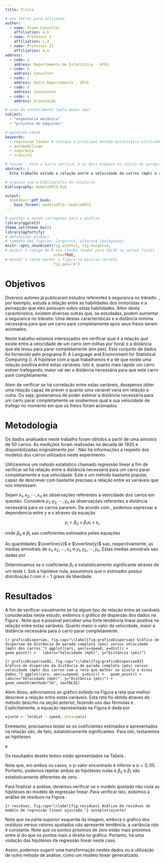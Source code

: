 ```yaml
---
title: Titulo

# use letras para afiliacao
author:
  - name: Aluno Consultor
    affiliation: a,b
  - name: Professor I
    affiliation: c,d
  - name: Professor II
    affiliation: a,e
address:
  - code: a
    address: Departamento de Estatística - UFCG
  - code: b
    address: Consultor
  - code: c
    address: Outro Departamento - UFCG
  - code: d
    address: Consulente
  - code: e
    address: Orientação

# area do conhecimento (pelo menos uma)
subject:
  - "engenharia mecânica"
  - "projetos de máquinas"

# palavras-chave
keywords:
  - regressao linear # coloque o principal metodo estatistico utilizado como primeira palavra chave a fim de facilitar a catalogacao do LEA
  - automobilismo
  - segurança
  - transito

# resumo - note a barra vertical e os dois espaços no início do parágrafo
abstract: |
  Este trabalho estuda a relação entre a velocidade de carros (mph) e a distancia (pés) que eles levaram para parar completamente. Utilizamos o modelo de regressão linear simples para determinar se existe relação entre estas duas variáveis.

# arquivo com a bibliografia do relatorio
bibliography: modeloUFCG.bib

output: 
  bookdown::pdf_book:
    base_format: modeloUFCG::modeloUFCG
---
```



```r
# pacotes a serem carregados para a analise
library(ggplot2)
theme_set(theme_bw())
library(ggfortify)
# definicoes globais 
# tamanho das figuras: largura=5, altura=4 (polegadas)
knitr::opts_chunk$set(fig.width=5, fig.height=4, 
# exibir o codigo do R nos chunks (mudar para FALSE na versao final)
                      echo=TRUE,
# mandar o latex manter a figura na posicao correta
                      fig.pos='h')
```



# Objetivos

Diversos autores já publicaram estudos referentes à seguranca no trânsito. \cite{McKenna1991}, por exemplo, estuda a relação entre as habilidades dos motoristas e a percepção que eles possuem sobre estas habilidades. Além desta caracteristica, existem diversas outras que, se estudadas, podem aumentar a seguranca no trânsito. Uma destas caracteristicas e a distância mínima necessária para que um carro pare completamente apos seus freios serem acionados.

Neste trabalho estamos interessados em verificar qual é a relação que existe entre a velocidade de um carro (em milhas por hora) e a distância que ele levou para parar completamente (em pes). Este conjunto de dados foi fornecido pelo programa R: A Language and Environment for Statistical Computing (\cite{R2017}). A hipótese com a qual trabalhamos é a de que existe uma relação positiva entre estas variáveis. Isto é, quanto mais rápido um carro estiver trafegando, maior vai ser a distância necessária para que este carro pare completamente.

Alem de verificar se há correlação entre estas variáveis, desejamos obter uma relação capaz de prever o quanto uma variavel varia em relação a outra. Ou seja, gostariamos de poder estimar a distância necessária para um carro parar completamente se soubermos qual a sua velocidade de trafego no momento em que os freios foram acionados.



# Metodologia

Os dados analisados neste trabalho foram obtidos a partir de uma amostra de 50 carros. As medições foram realizadas na decada de 1920 e disponibilizadas originalmente por \cite{Ezekiel1930}. Não há informações a respeito dos modelos dos carros utilizados neste experimento.

Utilizaremos um método estatistico chamado regressão linear a fim de verificar se há relação entre a distância necessária para um carro parar completamente e sua velocidade. Este e um método bastante popular, capaz de descrever com bastante precisao a relação entre as variáveis que nos interessam.

Sejam $x_1, x_2, \cdots, x_n$ as observações referentes a velocidade dos carros em questão. Considere $y_1, y_2, \cdots, y_n$ as observações referentes a distância necessária para os carros pararem. De acordo com \cite{Kutner2004}, podemos expressar a dependencia entre $y$ e $x$ atraves da equação

$$y_i = \beta_0 + \beta_1x_i + \varepsilon_i,$$

\noindent onde $\beta_0$ e $\beta_1$ sao coeficientes estimados pelas equações

\begin{align}
\widehat{\beta}_1 &= \frac{\sum_{i=1}^n(x_i-\overline{x})(y_i-\overline{y})}{\sum_{i=1}^n(x_i-\overline{x})^2}  \label{estimadores01} \\
\widehat{\beta}_0 &= \overline{y}-\widehat{\beta}_1\overline{x}  \label{estimadores02}
\end{align}

\noindent As quantidades $\overline{x}$ e $\overline{y}$ sao, respectivamente, as medias amostrais de $x_1, x_2, \cdots, x_n$ e $y_1, y_2, \cdots, y_n$. Estas medias amostrais sao dadas por

\begin{align*}
\overline{x} &= \frac{1}{n}\sum_{i=1}^nx_i \\
\overline{y} &= \frac{1}{n}\sum_{i=1}^ny_i 
\end{align*}

Determinamos se o coeficiente $\beta_1$ e estatisticamente significante atraves de um teste $t$. Sob a hipótese nula, assumimos que o estimador possui distribuição $t$ com $n-1$ graus de liberdade.



# Resultados

A fim de verificar visualmente se há algum tipo de relação entre as variáveis consideradas neste estudo, exibimos o gráfico de dispersao dos dados na Figura \ref{fig:graficoDispersao}. Note que e possivel perceber uma forte tendência linear positiva na relação entre estas variáveis. Quanto maior o valor da velocidade, maior a distância necessária para o carro parar completamente.

```{r graficoDispersao, fig.cap="\\label{fig:graficoDispersao} Gráfico de dispersao da distância de parada completa (pés) versus velocidade (mph) dos carros."}
ggplot(cars, aes(x=speed, y=dist)) +
  geom_point() +
  labs(x="Velocidade (mph)", y="Distância (pés)")
```

```{r graficoDispersao02, fig.cap="\\label{fig:graficoDispersao02} Gráfico de dispersão da distância de parada completa (pés) versus velocidade (mph) dos carros com a reta que melhor se ajusta a estes dados."}
ggplot(cars, aes(x=speed, y=dist)) +
  geom_point() +
  labs(x="Velocidade (mph)", y="Distância (pés)") +
  geom_smooth(method="lm", se=FALSE)
```

Alem disso, adicionamos ao gráfico exibido na Figura \ref{fig:graficoDispersao02} a reta que melhor descreve a relação entre estas variáveis. Esta reta foi obtida atraves do método descrito na seção anterior, fazendo uso das fórmulas \eqref{estimadores01} e \eqref{estimadores02}. Explicitamente, a equação representada na Figura \ref{fig:graficoDispersao02} é dada por

```r
ajuste <- lm(dist ~ speed, data=cars)
```

\begin{equation}\label{equaçãoFinal}
\widehat{y}_i = -17,5791 + 3,9324x_i.
\end{equation}

Entretanto, precisamos testar se os coeficientes estimados e apresentados na relação \eqref{equaçãoFinal} são, de fato, estatisticamente significantes. Para isto, testaremos as hipóteses

\begin{align*}
H_0 &: \beta_0 = 0 \\
H_1 &: \beta_0 \neq 0 \\
\end{align*}

\noindent e 

\begin{align*}
H_0 &: \beta_1 = 0 \\
H_1 &: \beta_1 \neq 0 \\
\end{align*}

\noindent Os resultados destes testes estão apresentados na Tabela \ref{tab:Resultados}.

\begin{table}[!h]
\caption{\label{tab:Resultados} Resultados dos testes de hipóteses realizados para a análise de regressão.}
\begin{center}
\begin{tabular}{lrrrr}\hline
Coeficiente & \mbox{Estimativa} & \mbox{Erro Padrao} &   $t$  & \mbox{p-valor} \\ \hline
$\beta_0$   & -17,5791   &    6,7584   & -2,601 &  0,0123  \\
$\beta_1$   &   3,9324   &    0,4155   & 9,464  & <0,0001  \\ \hline
\end{tabular}
\end{center}
\end{table}

Note que, em ambos os casos, o p-valor encontrado é inferior a $\alpha = 0,05$. Portanto, podemos rejeitar ambas as hipóteses nulas e $\beta_0$ e $\beta_1$ são estatisticamente diferentes de zero.

Para finalizar a análise, devemos verificar se o modelo ajustado não viola as hipóteses do modelo de regressão linear. Para verificar isto, exibimos a análise de resíduos na Figura \ref{fig:residuos}.

```{r residuos, fig.cap="\\label{fig:residuos} Análise de resíduos do modelo de regressão linear ajustado."}
autoplot(ajuste)
```

Note que na parte superior esquerda da imagem, embora o gráfico dos resíduos versus valores ajustados não apresente tendência, a variância não é constante. Note que os pontos próximos de zero estão mais próximos entre si do que os pontos mais a direita no gráfico. Portanto, há uma violação das hipóteses da regressão linear neste caso.

Assim, podemos sugerir uma transformação nestes dados ou a utilização de outro método de análise, como um modelo linear generalizado.

